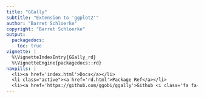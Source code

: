 ```yaml
---
title: "GGally"
subtitle: "Extension to 'ggplot2'"
author: "Barret Schloerke"
copyright: "Barret Schloerke"
output:
  packagedocs:
    toc: true
vignette: |
  %\VignetteIndexEntry{GGally_rd}
  %\VignetteEngine{packagedocs::rd}
navpills: |
  <li><a href='index.html'>Docs</a></li>
  <li class="active"><a href='rd.html'>Package Ref</a></li>
  <li><a href='https://github.com/ggobi/ggally'>Github <i class='fa fa-github'></i></a></li>
---
```

